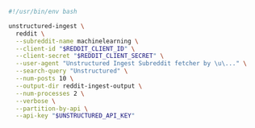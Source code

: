 ```bash Shell
#!/usr/bin/env bash

unstructured-ingest \
  reddit \
  --subreddit-name machinelearning \
  --client-id "$REDDIT_CLIENT_ID" \
  --client-secret "$REDDIT_CLIENT_SECRET" \
  --user-agent "Unstructured Ingest Subreddit fetcher by \u\..." \
  --search-query "Unstructured" \
  --num-posts 10 \
  --output-dir reddit-ingest-output \
  --num-processes 2 \
  --verbose \
  --partition-by-api \
  --api-key "$UNSTRUCTURED_API_KEY"
```
